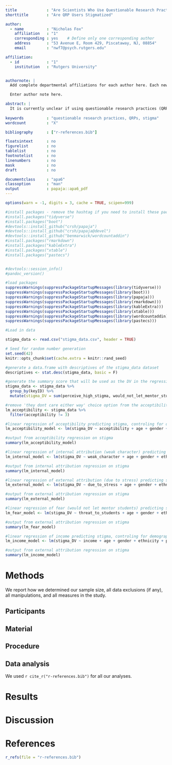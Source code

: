 ```yaml
---
title             : "Are Scientists Who Use Questionable Research Practices Stigmatized?"
shorttitle        : "Are QRP Users Stigmatized"

author: 
  - name          : "Nicholas Fox"
    affiliation   : "1"
    corresponding : yes    # Define only one corresponding author
    address       : "53 Avenue E, Room 429, Piscataway, NJ, 08854"
    email         : "nwf7@psych.rutgers.edu"

affiliation:
  - id            : "1"
    institution   : "Rutgers University"


authornote: |
  Add complete departmental affiliations for each author here. Each new line herein must be indented, like this line.

  Enter author note here.

abstract: |
  It is currently unclear if using questionable research practices (QRPs) is a stigmatizing identity within the population of psychologists.  The current work investigates the attitudes of the general population of psychologists towards QRP users.  Using a theorhetical framework of stigma, we test if their attitudes qualify QRP use as a stigmatized behavior.  Additionally, we directly observe two behaviors of QRP users associated with managing a stigmatized identity: social isolation and selection transmission of identity information.  Together we find -=SOMETHING=-
  
keywords          : "questionable research practices, QRPs, stigma"
wordcount         : "X"

bibliography      : ["r-references.bib"]

floatsintext      : no
figurelist        : no
tablelist         : no
footnotelist      : no
linenumbers       : no
mask              : no
draft             : no

documentclass     : "apa6"
classoption       : "man"
output            : papaja::apa6_pdf
---
```


```r
options(warn = -1, digits = 3, cache = TRUE, scipen=999)

#install packages - remove the hashtag if you need to install these packages, otherwise keep them hashed out.
#install.packages("tidyverse")
#install.packages("boot")
#devtools::install_github("crsh/papaja")
#devtools::install_github("crsh/papaja@devel")
#devtools::install_github("benmarwick/wordcountaddin")
#install.packages("rmarkdown")
#install.packages("kableExtra")
#install.packages("xtable")
#install.packages("pastecs")


#devtools::session_info()
#pandoc_version()

#load packages
suppressWarnings(suppressPackageStartupMessages(library(tidyverse)))
suppressWarnings(suppressPackageStartupMessages(library(boot)))
suppressWarnings(suppressPackageStartupMessages(library(papaja)))
suppressWarnings(suppressPackageStartupMessages(library(rmarkdown)))
suppressWarnings(suppressPackageStartupMessages(library(kableExtra)))
suppressWarnings(suppressPackageStartupMessages(library(xtable)))
suppressWarnings(suppressPackageStartupMessages(library(wordcountaddin)))
suppressWarnings(suppressPackageStartupMessages(library(pastecs)))


```

```r
#Load in data

stigma_data <- read.csv("stigma_data.csv", header = TRUE)

```

```r

# Seed for random number generation
set.seed(42)
knitr::opts_chunk$set(cache.extra = knitr::rand_seed)

```

```r

#generate a data.frame with descriptives of the stigma_data dataset
descriptives <- stat.desc(stigma_data, basic = F)

```

```r

#generate the summary score that will be used as the DV in the regression models.
stigma_data <- stigma_data %>% 
  group_by(keyID) %>% 
  mutate(stigma_DV = sum(perceive_high_stigma, would_not_let_mentor_students, sign_of_failure, think_less_of))

```

```r
#remove 'they dont care either way' choice option from the acceptibility question
lm_acceptibility <- stigma_data %>% 
  filter(acceptibility != 3)

#linear regression of acceptibility predicting stigma, controling for demographic variables
lm_acceptibility_model <- lm(stigma_DV ~ acceptibility + age + gender + ethnicity + politics, data = lm_norms)

#output from acceptibility regression on stigma
summary(lm_acceptibility_model)

```

```r

#linear regression of internal attribution (weak character) predicting stigma, controling for demographic variables
lm_internal_model <- lm(stigma_DV ~ weak_character + age + gender + ethnicity + politics, data = lm_norms)

#output from internal attribution regression on stigma
summary(lm_internal_model)

```

```r

#linear regression of external attribution (due to stress) predicting stigma, controling for demographic variables
lm_external_model <- lm(stigma_DV ~ due_to_stress + age + gender + ethnicity + politics, data = lm_norms)

#output from external attribution regression on stigma
summary(lm_external_model)

```

```r

#linear regression of fear (would not let mentor students) predicting stigma, controling for demographic variables
lm_fear_model <- lm(stigma_DV ~ threat_to_students + age + gender + ethnicity + politics, data = lm_norms)

#output from external attribution regression on stigma
summary(lm_fear_model)

```

```r

#linear regression of income predicting stigma, controling for demographic variables
lm_income_model <- lm(stigma_DV ~ income + age + gender + ethnicity + politics, data = lm_norms)

#output from external attribution regression on stigma
summary(lm_income_model)

```

# Methods
We report how we determined our sample size, all data exclusions (if any), all manipulations, and all measures in the study. <!-- 21-word solution (Simmons, Nelson & Simonsohn, 2012; retrieved from http://ssrn.com/abstract=2160588) -->

## Participants

## Material

## Procedure

## Data analysis
We used `r cite_r("r-references.bib")` for all our analyses.


# Results

# Discussion


\newpage

# References
```r
r_refs(file = "r-references.bib")
```

\begingroup
\setlength{\parindent}{-0.5in}
\setlength{\leftskip}{0.5in}

<div id = "refs"></div>
\endgroup
